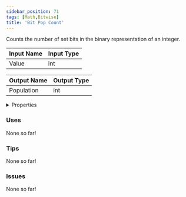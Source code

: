 ```yaml
---
sidebar_position: 71
tags: [Math,Bitwise]
title: 'Bit Pop Count'
---
```


Counts the number of set bits in the binary representation of an integer.



<DocusaurusSvg />

| Input Name | Input Type |
|-----------|-----------|
| Value | int |

| Output Name | Output Type |
|-----------|-----------|
| Population | int |


<details>
  <summary>Properties</summary>
  <div>
    <div>
    <table>
      <thead>
        <tr>
          <th>Is beta required?</th>
          <th>No</th>
        </tr>
        <tr>
          <th>Is this chip a trolling risk?</th>
          <th>No</th>
        </tr>
        <tr>
          <th>Is this chip a role assignment risk?</th>
          <th>No</th>
        </tr>
        <tr>
          <th>Chip UUID</th>
          <th>6982e235-5814-4c5a-8bc8-fdbcc9a73eb8</th>
        </tr>
        <tr>
          <th>Room availability</th>
          <th>Available everywhere</th>
        </tr>
      </thead>
    </table>
    </div>
  </div>
</details>

### Uses

None so far!

### Tips

None so far!

### Issues

None so far!